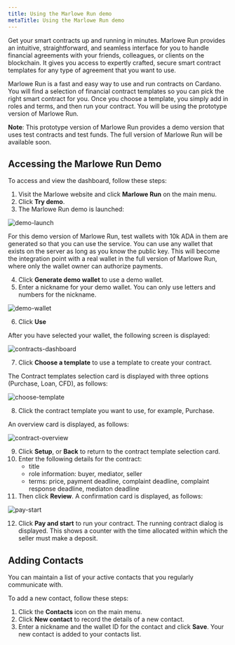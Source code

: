 ```yaml
---
title: Using the Marlowe Run demo
metaTitle: Using the Marlowe Run demo
---
```


Get your smart contracts up and running in minutes. Marlowe Run provides an intuitive, straightforward, and seamless interface for you to handle financial agreements with your friends, colleagues, or clients on the blockchain. It gives you access to expertly crafted, secure smart contract templates for any type of agreement that you want to use. 

Marlowe Run is a fast and easy way to use and run contracts on Cardano. You will find a selection of financial contract templates so you can pick the right smart contract for you. Once you choose a template, you simply add in roles and terms, and then run your contract. You will be using the prototype version of Marlowe Run.

**Note**: This prototype version of Marlowe Run provides a demo version that uses test contracts and test funds. The full version of Marlowe Run will be available soon.

## Accessing the Marlowe Run Demo
To access and view the dashboard, follow these steps:
1. Visit the Marlowe website and click **Marlowe Run** on the main menu.
2. Click **Try demo**.
3. The Marlowe Run demo is launched:

![demo-launch](demo-launch.png)

For this demo version of Marlowe Run, test wallets with 10k ADA in them are generated so that you can use the service. You can use any wallet that exists on the server as long as you know the public key. This will become the integration point with a real wallet in the full version of Marlowe Run, where only the wallet owner can authorize payments.

4. Click **Generate demo wallet** to use a demo wallet.
5. Enter a nickname for your demo wallet. You can only use letters and numbers for the nickname.	

![demo-wallet](demo-wallet.png)

6. Click **Use**

After you have selected your wallet, the following screen is displayed:

![contracts-dashboard](contracts-dashboard.png)

7. Click **Choose a template** to use a template to create your contract.

The Contract templates selection card is displayed with three options (Purchase, Loan, CFD), as follows:

![choose-template](choose-template.png)

8. Click the contract template you want to use, for example, Purchase.

An overview card is displayed, as follows:

![contract-overview](contract-overview.png)

9. Click **Setup**, or **Back** to return to the contract template selection card.
10. Enter the following details for the contract:
    - title
    - role information: buyer, mediator, seller
    - terms: price, payment deadline, complaint deadline, complaint response deadline, mediaton deadline
11. Then click **Review**.
A confirmation card is displayed, as follows:

![pay-start](pay-start.png)

12. Click **Pay and start** to run your contract.
The running contract dialog is displayed. This shows a counter with the time allocated within which the seller must make a deposit.


## Adding Contacts
You can maintain a list of your active contacts that you regularly communicate with.

To add a new contact, follow these steps:
1. Click the **Contacts** icon on the main menu.
2. Click **New contact** to record the details of a new contact.
3. Enter a nickname and the wallet ID for the contact and click **Save**. Your new contact is added to your contacts list.
